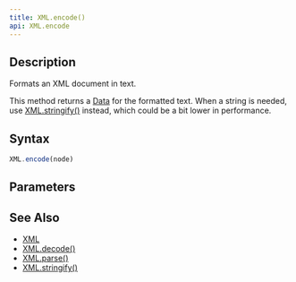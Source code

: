 ```yaml
---
title: XML.encode()
api: XML.encode
---
```


## Description

Formats an XML document in text.

This method returns a [Data](/reference/api/Data) for the formatted text. When a string is needed, use [XML.stringify()](/reference/api/XML/stringify) instead, which could be a bit lower in performance.

## Syntax

``` js
XML.encode(node)
```

## Parameters

<Parameters/>

## See Also

* [XML](/reference/api/XML)
* [XML.decode()](/reference/api/XML/decode)
* [XML.parse()](/reference/api/XML/parse)
* [XML.stringify()](/reference/api/XML/stringify)

